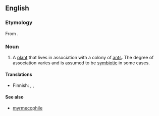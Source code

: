 {{wikipedia}}
==English==

===Etymology===
From {{confix|myrmeco|phyte}}.

===Noun===
{{en-noun}}

# A [[plant]] that lives in association with a colony of [[ant]]s. The degree of association varies and is assumed to be [[symbiotic]] in some cases.

====Translations====
{{trans-top|plant that lives in association with a colony of ants}}
* Finnish: {{t-|fi|muurahaissuosija}}, {{t-|fi|muurahaiskasvi}}, {{t-|fi|myrmekofyytti}}
{{trans-mid}}
{{trans-bottom}}

====See also====
* [[myrmecophile]]